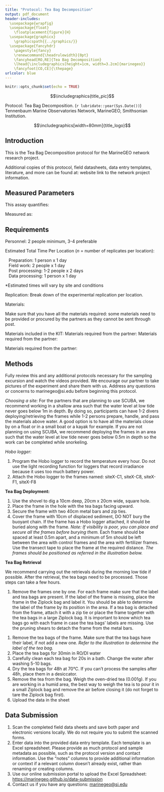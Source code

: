 ```yaml
---
title: "Protocol: Tea Bag Decomposition"
output: pdf_document
header-includes: 
  \usepackage{wrapfig}
  \usepackage{float}
    \floatplacement{figure}{H}
  \usepackage{graphicx}
    \graphicspath{{../graphics/}}
  \usepackage{fancyhdr}
    \pagestyle{fancy}
    \renewcommand{\headrulewidth}{0pt}
    \fancyhead[RO,RE]{Tea Bag Decomposition}
    \lhead{\includegraphics[height=1cm, width=3.2cm]{marinegeo}}
    \fancyfoot[CO,CE]{\thepage}
urlcolor: blue
---
```


```r
knitr::opts_chunk$set(echo = TRUE)
```

\noindent\rule{\textwidth}{0.4pt}

$$\includegraphics{title_pic}$$

\underline{How to cite this work:} Protocol: Tea Bag Decomposition. (`r lubridate::year(Sys.Date())`) Tennenbaum Marine Observatories Network, MarineGEO, Smithsonian Institution.

\vspace{\baselineskip}

$$\includegraphics[width=80mm]{title_logo}$$

\thispagestyle{empty}
\clearpage
\pagenumbering{arabic}

\noindent\rule{\textwidth}{0.4pt} 

## Introduction

This is the Tea Bag Decomposition protocol for the MarineGEO network research project.

Additional copies of this protocol, field datasheets, data entry templates, literature, and more can be found at: website link to the network project information.

\noindent\rule{\textwidth}{0.4pt}

## Measured Parameters

This assay quantifies:

Measured as:

\noindent\rule{\textwidth}{0.4pt}

## Requirements

Personnel: 2 people minimum, 3-4 preferable

Estimated Total Time Per Location (*n* = number of replicates per location):  

|    Preparation: 1 person x 1 day
|    Field work: 2 people x 1 day
|    Post processing: 1-2 people x 2 days
|    Data processing: 1 person x 1 day

*Estimated times will vary by site and conditions

Replication: Break down of the experimental replication per location.

Materials:

Make sure that you have all the materials required: some materials need to be provided or procured by the partners as they cannot be sent through post.

\underline{Survey Design:}

Materials included in the KIT:
\renewcommand{\labelitemi}{$\square$}
\setlength{\parskip}{0.1em}
\begin{itemize}
  \item 8 frames (20cm x 20cm) filled with Fertilizer with red buoyant chain, label and tea bags
  \item 8 frames (20cm x 20cm) not filled with yellow buoyant chain, label and tea bags
  \item Small shovel
\end{itemize}
\vspace{\baselineskip}

Materials required from the partner:
\renewcommand{\labelitemi}{$\square$}
\setlength{\parskip}{0.1em}
\begin{itemize}
  \item 40 pieces of metal bars (40 cm long) 
  \item 2 pieces of metal bars (50 cm long)
  \item Hammer
  \item Ziptie (> 40)
  \item 4 Hobo logger (HOBO Pendant temp/light)
  \item 1 or 2 Transect tape(s)
\end{itemize}
\vspace{\baselineskip}

\underline{Fieldwork:}
Materials required from the partner:
\renewcommand{\labelitemi}{$\square$}
\setlength{\parskip}{0.1em}
\begin{itemize}
  \item Tape
  \item Pruning shears
  \item Zip ties and large Ziplock bags (1-Gallon)
  \item 1-2 large box(es) or totes to transport the frames
\end{itemize}
\vspace{\baselineskip}

\underline{Post-Processing:}

Materials required from the partner:
\renewcommand{\labelitemi}{$\square$}
\setlength{\parskip}{0.1em}
\begin{itemize}
  \item Weight
  \item Dessicator (if tea is unlikely to air-dry)
  \item Ziplock bags
\end{itemize}
\vspace{\baselineskip}

\noindent\rule{\textwidth}{0.4pt}

## Methods

Fully review this and any additional protocols necessary for the sampling excursion and watch the videos provided. We encourage our partner to take pictures of the experiment and share them with us. Address any questions or concerns to marinegeo@si.edu before beginning this protocol.
\vspace{\baselineskip}

\underline{Preparation:}
\vspace{\baselineskip}
*Choosing a site:* For the partners that are planning to use SCUBA, we recommend working in a shallow area such that the water level at low tide never goes below 1m in depth. By doing so, participants can have 1-2 divers deploying/retrieving the frames while 1-2 persons prepare, handle, and pass the materials above water. A good option is to have all the materials close by on a float or in a small boat or a kayak for example. If you are not planning on using SCUBA, we recommend deploying the frames in an area such that the water level at low tide never goes below 0.5m in depth so the work can be completed while snorkeling.

*Hobo logger:*

1.	Program the Hobo logger to record the temperature every hour. Do not use the light recording function for loggers that record irradiance because it uses too much battery power.
2.	Attach the Hobo logger to the frames named: siteX-C1, siteX-C8, siteX-F1, siteX-F8
\vspace{\baselineskip}

\underline{Fieldwork:}
\vspace{\baselineskip}
**Tea Bag Deployment:**

1.	Use the shovel to dig a 10cm deep, 20cm x 20cm wide, square hole.
2.	Place the frame in the hole with the tea bags facing upward.
3.	Secure the frame with two 40cm metal bars and zip ties.
4.	Cover the frame with 10cm of displaced sediment, DO NOT bury the buoyant chain. If the frame has a Hobo logger attached, it should be buried along with the frame. *Note: If visibility is poor, you can place and secure all the frames before burying them.* Each frame should be spaced at least 0.5m apart, and a minimum of 5m should be left between the area with control frames and the area with fertilizer frames. Use the transect tape to place the frame at the required distance. *The frames should be positioned as referred in the illustration below.*
\vspace{\baselineskip}

**Tea Bag Retrieval**

We recommend carrying out the retrievals during the morning low tide if possible. After the retrieval, the tea bags need to be processed. Those steps can take a few hours.

1.	Remove the frames one by one. For each frame make sure that the label and tea bags are present. If the label of the frame is missing, place the frame in the Ziplock bag and label it. You should be able to determine the label of the frame by its position in the area. If a tea bag is detached from the frame, attach it with a zip tie or place the frame together with the tea bags in a large Ziplock bag. It is important to know which tea bags go with each frame in case the tea bags’ labels are missing. Use the pruning shears to detach the frame from the metal bars.
\vspace{\baselineskip}

\underline{Post-Processing:}
\vspace{\baselineskip}

1.	Remove the tea bags of the frame. Make sure that the tea bags have their label, if not add a new one. *Refer to the  illustration to determine the label of the tea bag.*
2.	Place the tea bags for 30min in RO/DI water 
3.	Carefully clean each tea bag for 20s in a bath. Change the water after washing 5-10 bags.
4.	Dry the tea bags for 48h at 70°C. If you can’t process the samples after 48h, place them in a desiccator.
5.	Remove the tea from the bag. Weigh the oven-dried tea (0.001g). If you are working in a humid area, the best way to weigh the tea is to pour it  in a small Ziplock bag and remove the air before closing it (do not forget to tare the Ziplock bag first).
6.	Upload the data in the sheet
\vspace{\baselineskip}

\noindent\rule{\textwidth}{0.4pt}

## Data Submission

1. Scan the completed field data sheets and save both paper and electronic versions locally. We do not require you to submit the scanned forms.
2. Enter data into the provided data entry template. Each template is an Excel spreadsheet. Please provide as much protocol and sample metadata as possible, such as the protocol version and contact information. Use the “notes” columns to provide additional information or context if a relevant column doesn’t already exist, rather than renaming or creating columns.
3. Use our online submission portal to upload the Excel Spreadsheet: [https://marinegeo.github.io/data-submission](https://marinegeo.github.io/data-submission)
4. Contact us if you have any questions: [marinegeo@si.edu](mailto:marinegeo@si.edu)
